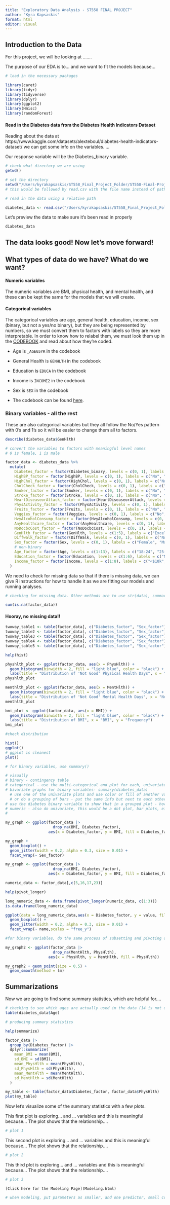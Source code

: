 ```yaml
---
title: "Exploratory Data Analysis - ST558 FINAL PROJECT"
author: "Kyra Kapsaskis"
format: html
editor: visual
---
```


## Introduction to the Data

For this project, we will be looking at .......

The purpose of our EDA is to... and we want to fit the models because...

```r
# load in the necessary packages

library(caret)
library(tidyr)
library(tidyverse)
library(dplyr)
library(ggplot2)
library(Hmisc)
library(randomForest)
```

#### Read in the Diabetes data from the Diabetes Health Indicators Dataset

Reading about the data at https://www.kaggle.com/datasets/alexteboul/diabetes-health-indicators-dataset/ we can get some info on the variables. ...

Our response variable will be the Diabetes_binary variable.

```r
# check what directory we are using
getwd()
```

```r
# set the directory
setwd("/Users/kyrakapsaskis/ST558_Final_Project_Folder/ST558-Final-Project")
# this would be followed by read.csv with the file name instead of path
```

```r
# read in the data using a relative path

diabetes_data <- read.csv("/Users/kyrakapsaskis/ST558_Final_Project_Folder/ST558-Final-Project/diabetes_binary_health_indicators_BRFSS2015.csv")

```

Let's preview the data to make sure it's been read in properly

```r
diabetes_data

```

## The data looks good! Now let's move forward!

## What types of data do we have? What do we want?

#### Numeric variables

The numeric variables are BMI, physical health, and mental health, and these can be kept the same for the models that we will create.

#### Categorical variables

The categorical variables are age, general health, education, income, sex (binary, but not a yes/no binary), but they are being represented by numbers, so we must convert them to factors with labels so they are more interpretable. In order to know how to relabel them, we must look them up in the [CODEBOOK](https://www.cdc.gov/brfss/annual_data/2015/pdf/codebook15_llcp.pdf) and read about how they're coded.

-   Age is `_AGEG5YR` in the codebook

-   General Health is `GENHLTH` in the codebook

-   Education is `EDUCA` in the codebook

-   Income is `INCOME2` in the codebook

-   Sex is `SEX` in the codebook

-   The codebook can be found [here](https://www.cdc.gov/brfss/annual_data/2015/pdf/codebook15_llcp.pdf).

### Binary variables - all the rest

These are also categorical variables but they all follow the No/Yes pattern with 0's and 1's so it will be easier to change them all to factors.

```r
describe(diabetes_data$GenHlth)
```

```r
# convert the variables to factors with meaningful level names
# 0 is female, 1 is male

factor_data <- diabetes_data %>%
  mutate( 
    Diabetes_factor = factor(Diabetes_binary, levels = c(0, 1), labels = c("No", "Yes")),
    HighBP_factor = factor(HighBP, levels = c(0, 1), labels = c("No", "Yes")),
    HighChol_factor = factor(HighChol, levels = c(0, 1), labels = c("No", "Yes")),
    CholCheck_factor = factor(CholCheck, levels = c(0, 1), labels = c("No", "Yes")),
    Smoker_factor = factor(Smoker, levels = c(0, 1), labels = c("No", "Yes")),
    Stroke_factor = factor(Stroke, levels = c(0, 1), labels = c("No", "Yes")),
    HeartDiseaseorAttack_factor = factor(HeartDiseaseorAttack, levels = c(0, 1), labels = c("No", "Yes")),
    PhysActivity_factor = factor(PhysActivity, levels = c(0, 1), labels = c("No", "Yes")),
    Fruits_factor = factor(Fruits, levels = c(0, 1), labels = c("No", "Yes")),
    Veggies_factor = factor(Veggies, levels = c(0, 1), labels = c("No", "Yes")),
    HvyAlcoholConsump_factor = factor(HvyAlcoholConsump, levels = c(0, 1), labels = c("No", "Yes")),
    AnyHealthcare_factor = factor(AnyHealthcare, levels = c(0, 1), labels = c("No", "Yes")),
    NoDocbcCost_factor = factor(NoDocbcCost, levels = c(0, 1), labels = c("No", "Yes")),
    GenHlth_factor = factor(GenHlth, levels = c(1:5), labels = c("Excellent", "Very good", "Good", "Fair", "Poor")),
    Diffwalk_factor = factor(DiffWalk, levels = c(0, 1), labels = c("No", "Yes")),
    Sex_factor = factor(Sex, levels = c(0, 1), labels = c("Female", "Male")),
    # non-binary
    Age_factor = factor(Age, levels = c(1:13), labels = c("18-24", "25-29", "30-34", "35-39", "40-44", "45-49", "50-54", "55-59", "60-64", "65-69", "70-74", "75-79", "80 or older")),
    Education_factor = factor(Education, levels = c(1:6), labels = c("No school", "Elementary", "Some high school", "High school graduate", "Some college or technical school", "College graduate")),
    Income_factor = factor(Income, levels = c(1:8), labels = c("<$10k", "$10k-$15k", "$15k-$20k", "$20k-$25k", "$25k-$35k", "$35k-$50k", "$50k-$75k", "$75k<="))
  )


```

We need to check for missing data so that if there is missing data, we can give R instructions for how to handle it as we are fitting our models and running analyses.

```r
# checking for missing data. Other methods are to use str(data), summary(data), or describe(data).

sum(is.na(factor_data))

```

#### Hooray, no missing data!!

```r
twoway_table1 <- table(factor_data[, c("Diabetes_factor", "Sex_factor")])
twoway_table2 <- table(factor_data[, c("Diabetes_factor", "Sex_factor")])
twoway_table3 <- table(factor_data[, c("Diabetes_factor", "Sex_factor")])
twoway_table4 <- table(factor_data[, c("Diabetes_factor", "Sex_factor")])
twoway_table5 <- table(factor_data[, c("Diabetes_factor", "Sex_factor")])
```

```r
help(hist)
```

```r
physhlth_plot <- ggplot(factor_data, aes(x = PhysHlth)) +
  geom_histogram(binwidth = 2, fill = "light blue", color = "black") +
  labs(title = "Distribution of 'Not Good' Physical Health Days", x = "Now thinking about your physical health,\n which includes physical illness and injury, for how many days during \n the past 30 days was your physical health not good?", y = "Frequency")
physhlth_plot
```


```r
menthlth_plot <- ggplot(factor_data, aes(x = MentHlth)) +
  geom_histogram(binwidth = 2, fill = "light blue", color = "black") +
  labs(title = "Distribution of 'Not Good' Mental Health Days", x = "Now thinking about your mental health, \n which includes stress, depression, and problems with emotions, \n for how many days during the past 30 days \n was your mental health not good?", y = "Frequency")
menthlth_plot
```



```r
bmi_plot <- ggplot(factor_data, aes(x = BMI)) +
  geom_histogram(binwidth = 2, fill = "light blue", color = "black") +
  labs(title = "Distribution of BMI", x = "BMI", y = "Frequency")
bmi_plot
```


```r
#check distribution

hist()
ggplot()
# ggplot is cleanest
plot()

# for binary variables, use summary()

# visually
# binary - contingency table
# categorical - use the multi-categorical and plot for each, univariate, histogram for age, general health, education, income.
# bivariate graphs for binary variables- summary(diabetes_data)
  # use one of the univariate plots and use color or fill of another variable that is binary - one way to do this, stacked method
  # or do a grouping of bars - put the same info but next to each other, now you have the counts of each grouping and then together it would make that group.the different colors are side by side
# use the diabetes binary variable to show that in a grouped plot - how does the response interact with the variables
# numeric - also do univariate, this would be a dot plot, bar plots, either one, what looks best, makes sense, if it looks messy, change visual aid
# 
```

```r
my_graph <- ggplot(factor_data |> 
                     drop_na(BMI, Diabetes_factor),
                   aes(x = Diabetes_factor, y = BMI, fill = Diabetes_factor)) 

my_graph + 
  geom_boxplot() +  
  geom_jitter(width = 0.2, alpha = 0.3, size = 0.01) +
  facet_wrap(~ Sex_factor)
```

```r
my_graph <- ggplot(factor_data |> 
                     drop_na(BMI, Diabetes_factor),
                   aes(x = Diabetes_factor, y = BMI, fill = Diabetes_factor)) 

```

```r
numeric_data <- factor_data[,c(5,16,17,23)]
```

```r
help(pivot_longer)
```
```r
long_numeric_data <- data.frame(pivot_longer(numeric_data, c(1:3)))
is.data.frame(long_numeric_data)
```

```r
ggplot(data = long_numeric_data,aes(x = Diabetes_factor, y = value, fill = Diabetes_factor))+ #change the second diabetes factor to sex factor if i want to add another variable for sex
  geom_boxplot() +  
  geom_jitter(width = 0.2, alpha = 0.3, size = 0.01) +
  facet_wrap(~ name,scales = "free_y")

#for binary variables, do the same process of subsetting and pivoting data, then use geom_histogram() plot from above and add the same facet_wrap line from this plot to the end. Also change binwidth argument in geom_histogram to 1.
```


```r
my_graph2 <- ggplot(factor_data |> 
                     drop_na(MentHlth, PhysHlth),
                   aes(x = PhysHlth, y = MentHlth, fill = PhysHlth)) 

my_graph2 + geom_point(size = 0.5) +      
  geom_smooth(method = lm)
```



## Summarizations

Now we are going to find some summary statistics, which are helpful for....

```r
# checking to see which ages are actually used in the data (14 is not used, so no need to include it in factor transformation)
table(diabetes_data$Age)
```

```r
# producing summary statistics


```

```r
help(summarize)
```


```r
factor_data |>
  group_by(Diabetes_factor) |>
  dplyr::summarize(
    mean_BMI = mean(BMI),
    sd_BMI = sd(BMI),
    mean_PhysHlth = mean(PhysHlth),
    sd_PhysHlth = sd(PhysHlth),
    mean_MentHlth = mean(MentHlth),
    sd_MentHlth = sd(MentHlth)
  )


```

```r
my_table <- table(factor_data$Diabetes_factor, factor_data$PhysHlth)
plot(my_table)
```


Now let's visualize some of the summary statistics with a few plots.

This first plot is exploring... and ... variables and this is meaningful because... The plot shows that the relationship....

```r
# plot 1


```

This second plot is exploring... and ... variables and this is meaningful because... The plot shows that the relationship....

```r
# plot 2

```

This third plot is exploring... and ... variables and this is meaningful because... The plot shows that the relationship....

```r
# plot 3
```

`[Click here for the Modeling Page](Modeling.html)`

```r

# when modeling, put parameters as smaller, and one predictor, small cv, should make it faster, check to make sure its working, no more than 5 minutes. always test it with a simple model to see if it works because the bigger model 

```

